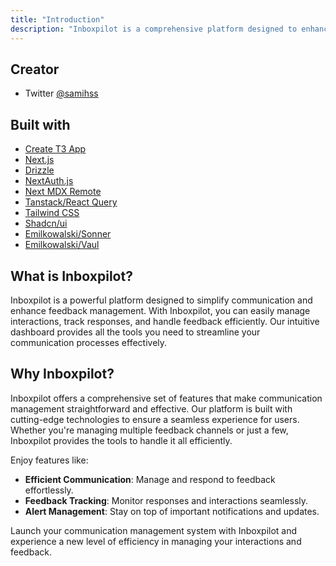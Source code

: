 ```yaml
---
title: "Introduction"
description: "Inboxpilot is a comprehensive platform designed to enhance communication and feedback management. Streamline your interactions and improve response rates with our intuitive dashboard."
---
```


## Creator

-   Twitter [@samihss](https://x.com/samihss)

## Built with

-   [Create T3 App](https://create.t3.gg/)
-   [Next.js](https://nextjs.org/)
-   [Drizzle](https://orm.drizzle.team/)
-   [NextAuth.js](https://next-auth.js.org/)
-   [Next MDX Remote](https://github.com/hashicorp/next-mdx-remote#react-server-components-rsc--nextjs-app-directory-support)
-   [Tanstack/React Query](https://tanstack.com/query/)
-   [Tailwind CSS](https://tailwindcss.com/)
-   [Shadcn/ui](https://ui.shadcn.com/)
-   [Emilkowalski/Sonner](https://sonner.emilkowal.ski/)
-   [Emilkowalski/Vaul](https://vaul.emilkowalski.com/)

## What is Inboxpilot?

Inboxpilot is a powerful platform designed to simplify communication and enhance feedback management. With Inboxpilot, you can easily manage interactions, track responses, and handle feedback efficiently. Our intuitive dashboard provides all the tools you need to streamline your communication processes effectively.

## Why Inboxpilot?

Inboxpilot offers a comprehensive set of features that make communication management straightforward and effective. Our platform is built with cutting-edge technologies to ensure a seamless experience for users. Whether you're managing multiple feedback channels or just a few, Inboxpilot provides the tools to handle it all efficiently. 

Enjoy features like:

- **Efficient Communication**: Manage and respond to feedback effortlessly.
- **Feedback Tracking**: Monitor responses and interactions seamlessly.
- **Alert Management**: Stay on top of important notifications and updates.

Launch your communication management system with Inboxpilot and experience a new level of efficiency in managing your interactions and feedback.
